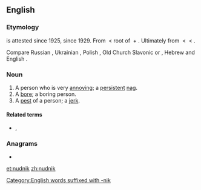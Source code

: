 ==English==

===Etymology===
{{m|en|noodnik}} is attested since 1925, {{m|en||nudnik}} since 1929. From {{etyl|yi|en}} {{m|yi|נודניק|tr=nudnik}} < root of {{m|yi|נודיען||to bore|tr=nudyen}} + {{m|yi|־ניק||noun-forming suffix|tr=-nik}}. Ultimately from {{etyl|sla-pro|en}} {{m|sla-pro|*nuda}} < {{etyl|ine-pro|en}} {{m|ine-pro|*neuti-||need}} < {{m|ine-pro|*nau-||death, to be exhausted}}.

Compare Russian {{m|ru|нудный||tedious|tr=núdnyj}}, Ukrainian {{m|uk|нудний||tedious|tr=núdnýj}}, Polish {{m|pl|nudny||boring}}, Old Church Slavonic {{m|cu|ноудити||tr=nuditi}} or {{m|cu|нѫдити||to compell|tr=nǫditi}}, Hebrew {{m|he|נוּדְנִיק||[[nag#Verb|nag]]}} and English {{m|en|-nik}}.[[Category:English words suffixed with -nik]]

===Noun===
{{en-noun}}

# A person who is very [[annoy]]ing; a [[persistent]] [[nag]].
# A [[bore]]; a boring person.
# A [[pest]] of a person; a [[jerk]].

====Related terms====
* {{l|en|noodge}}, {{l|en|nudge}}

===Anagrams===
* {{l|en|unkind}}

[[et:nudnik]]
[[zh:nudnik]]